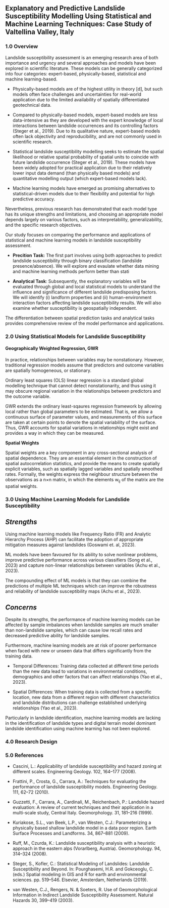## Explanatory and Predictive Landslide Susceptibility Modelling Using Statistical and Machine Learning Techniques: Case Study of Valtellina Valley, Italy

### 1.0 Overview

Landslide susceptibility assessment is an emerging research area of both importance and urgency and several approaches and models have been explored in scientific literature. These models can be generally categorized into four categories: expert-based, physically-based, statistical and machine learning-based.

-   Physically-based models are of the highest utility in theory \[d\], but such models often face challenges and uncertainties for real-world application due to the limited availability of spatially differentiated geotechnical data.

-   Compared to physically-based models, expert-based models are less data-intensive as they are developed with the expert knowledge of local interactions between landslide occurrences and its controlling factors (Steger et al., 2019). Due to its qualitative nature, expert-based models often lack objectivity and reproducibility, and are not commonly used in scientific research.

-   Statistical landslide susceptibility modelling seeks to estimate the spatial likelihood or relative spatial probability of spatial units to coincide with future landslide occurrence (Steger et al., 2019). These models have been widely adopted for practical application due to their relatively lower input data demand (than physically based models) and quantitative modelling output (which expert-based models lack).

-   Machine learning models have emerged as promising alternatives to statistical-driven models due to their flexibility and potential for high predictive accuracy.

Nevertheless, previous research has demonstrated that each model type has its unique strengths and limitations, and choosing an appropriate model depends largely on various factors, such as interpretability, generalizability, and the specific research objectives.

Our study focuses on comparing the performance and applications of statistical and machine learning models in landslide susceptibility assessment.

-   **Precition Task:** The first part involves using both approaches to predict landslide susceptibility through binary classification (landslide presence/absence). We will explore and evaulate whether data mining and machine learning methods perform better than stati

-   **Analytical Task**: Subsequently, the explanatory variables will be evaluated through global and local statistical models to understand the influence and significance of different landslide predisposing factors. We will identify (i) landform properties and (ii) human-environment interaction factors affecting landslide susceptibility results. We will also examine whether susceptibility is geospatially independent.

The differentiation between spatial prediction tasks and analytical tasks provides comprehensive review of the model performance and applications.

### 2.0 Using Statistical Models for Landslide Susceptibility

#### Geographically Weighted Regression, GWR

In practice, relationships between variables may be nonstationary. However, traditional regression models assume that predictors and outcome variables are spatially homogeneous, or stationary.

Ordinary least squares (OLS) linear regression is a standard global modelling technique that cannot detect nonstationarity, and thus using it may obscure regional variation in the relationships between predictors and the outcome variable.

GWR extends the ordinary least-sqaures regression framework by allowing local rather than global parameters to be estimated. That is, we allow a continuous surface of parameter values, and measurements of this surface are taken at certain points to denote the spatial variability of the surface. Thus, GWR accounts for spatial variations in relationships might exist and provides a way in which they can be measured. 

**Spatial Weights**

Spatial weights are a key component in any cross-sectional analysis of spatial dependence. They are an essential element in the construction of spatial autocorrelation statistics, and provide the means to create spatially explicit variables, such as spatially lagged variables and spatially smoothed rates. Formally, the weights express the neighbour structure between the observations as a n×n matrix, in which the elements w~ij~ of the matrix are the spatial weights.

### 3.0 Using Machine Learning Models for Landslide Susceptibility

## *Strengths*

Using machine learning models like Frequency Ratio (FR) and Analytic Hierarchy Process (AHP) can facilitate the adoption of appropriate mitigation measures against landslides (Goswami et. al, 2023).

ML models have been favoured for its ability to solve nonlinear problems, improve predictive performance across various classifiers (Song et al., 2023) and capture non-linear relationships between variables (Achu et al., 2023).

The compounding effect of ML models is that they can combine the predictions of multiple ML techniques which can improve the robustness and reliability of landslide susceptibility maps (Achu et al., 2023).

## *Concerns*

Despite its strengths, the performance of machine learning models can be affected by sample imbalances when landslide samples are much smaller than non-landslide samples, which can cause low recall rates and decreased predictive ability for landslide samples.

Furthermore, machine learning models are at risk of poorer performance when faced with new or unseen data that differs significantly from the training data.

-   Temporal Differences: Training data collected at different time periods than the new data lead to variations in environmental conditions, demographics and other factors that can affect relationships (Yao et al., 2023).

-   Spatial Differences: When training data is collected from a specific location, new data from a different region with different characteristics and landslide distributions can challenge established underlying relationships (Yao et al., 2023).

Particularly in landslide identification, machine learning models are lacking in the identification of landslide types and digital terrain model dominant landslide identification using machine learning has not been explored.

### 4.0 Research Design

### 5.0 References

-   Cascini, L.: Applicability of landslide susceptibility and hazard zoning at different scales. Engineering Geology. 102, 164--177 (2008).

-   Frattini, P., Crosta, G., Carrara, A.: Techniques for evaluating the performance of landslide susceptibility models. Engineering Geology. 111, 62--72 (2010).

-   Guzzetti, F., Carrara, A., Cardinali, M., Reichenbach, P.: Landslide hazard evaluation: A review of current techniques and their application in a multi-scale study, Central Italy. Geomorphology. 31, 181--216 (1999).

-   Kuriakose, S.L., van Beek, L.P., van Westen, C.J.: Parameterizing a physically based shallow landslide model in a data poor region. Earth Surface Processes and Landforms. 34, 867--881 (2009).

-   Ruff, M., Czurda, K.: Landslide susceptibility analysis with a heuristic approach in the eastern alps (Vorarlberg, Austria). Geomorphology. 94, 314--324 (2008).

-   Steger, S., Kofler, C.: Statistical Modeling of Landslides: Landslide Susceptibility and Beyond. In: Pourghasemi, H.R. and Gokceoglu, C. (eds.) Spatial modeling in GIS and R for earth and environmental sciences. pp. 519--546. Elsevier, Amsterdam, Netherlands (2019).

-   van Westen, C.J., Rengers, N. & Soeters, R. Use of Geomorphological Information in Indirect Landslide Susceptibility Assessment. Natural Hazards 30, 399--419 (2003).  
